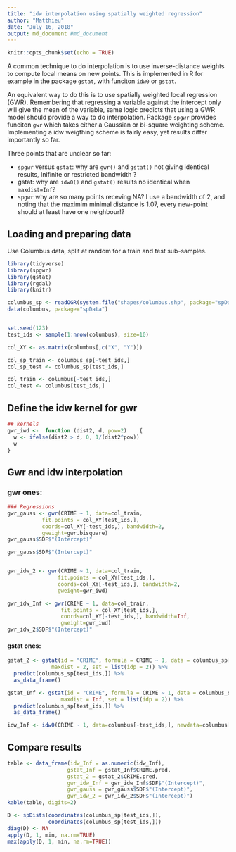 ```yaml
---
title: "idw interpolation using spatially weighted regression"
author: "Matthieu"
date: "July 16, 2018"
output: md_document #md_document
---
```


```r
knitr::opts_chunk$set(echo = TRUE)
```

A common technique to do interpolation is to use inverse-distance weights to compute local means on new points. This is implemented in R for example in the package `gstat`, with funciton `idw0` or `gstat`. 

An equivalent way to do this is to use spatially weighted local regression (GWR). Remembering that regressing a variable against the intercept only will give the mean of the variable, same logic predicts that using a GWR model should provide a way to do interpolation. Package `spgwr` provides funciton `gwr` which takes either a Gaussian or bi-square weighting scheme. Implementing a idw weigthing scheme is fairly easy, yet results differ importantly so far. 

Three points that are unclear so far:

* `spgwr` versus `gstat`: why are `gwr()` and `gstat()` not giving identical results, Inifinite or restricted bandwidth ?
* gstat: why are `idw0()` and `gstat()` results no identical when `maxdist=Inf`?
* `spgwr` why are so many points receving NA? I use a bandwidth of 2, and noting that the maximim minimal distance is 1.07, every new-point should at least have one neighbour!?
 
## Loading and preparing data

Use Columbus data, split at random for a train and test sub-samples. 

```r
library(tidyverse)
library(spgwr)
library(gstat)
library(rgdal)
library(knitr)

columbus_sp <- readOGR(system.file("shapes/columbus.shp", package="spData")[1])
data(columbus, package="spData")


set.seed(123)
test_ids <- sample(1:nrow(columbus), size=10)

col_XY <- as.matrix(columbus[,c("X", "Y")])

col_sp_train <- columbus_sp[-test_ids,]
col_sp_test <- columbus_sp[test_ids,]

col_train <- columbus[-test_ids,]
col_test <- columbus[test_ids,]
```

## Define the idw kernel for gwr

```r
## kernels
gwr_iwd <-  function (dist2, d, pow=2)    {
  w <- ifelse(dist2 > d, 0, 1/(dist2^pow))
  w
}
```


## Gwr and idw interpolation

### gwr ones: 

```r
### Regressions
gwr_gauss <- gwr(CRIME ~ 1, data=col_train,
           fit.points = col_XY[test_ids,],
           coords=col_XY[-test_ids,], bandwidth=2,
           gweight=gwr.bisquare)
gwr_gauss$SDF$"(Intercept)"

gwr_gauss$SDF$"(Intercept)"


gwr_idw_2 <- gwr(CRIME ~ 1, data=col_train,
                fit.points = col_XY[test_ids,],
                coords=col_XY[-test_ids,], bandwidth=2,
                gweight=gwr_iwd)

gwr_idw_Inf <- gwr(CRIME ~ 1, data=col_train,
                 fit.points = col_XY[test_ids,],
                 coords=col_XY[-test_ids,], bandwidth=Inf,
                 gweight=gwr_iwd)
gwr_idw_2$SDF$"(Intercept)"
```

#### gstat ones:

```r
gstat_2 <- gstat(id = "CRIME", formula = CRIME ~ 1, data = columbus_sp[-test_ids,], 
              maxdist = 2, set = list(idp = 2)) %>%
  predict(columbus_sp[test_ids,]) %>%
  as_data_frame()

gstat_Inf <- gstat(id = "CRIME", formula = CRIME ~ 1, data = columbus_sp[-test_ids,], 
                 maxdist = Inf, set = list(idp = 2)) %>%
  predict(columbus_sp[test_ids,]) %>%
  as_data_frame()

idw_Inf <- idw0(CRIME ~ 1, data=columbus[-test_ids,], newdata=columbus[test_ids,]) # ,y=columbus[-test_ids,"CRIME"]
```

## Compare results

```r
table <- data_frame(idw_Inf = as.numeric(idw_Inf),
                   gstat_Inf = gstat_Inf$CRIME.pred,
                   gstat_2 = gstat_2$CRIME.pred,
                   gwr_idw_Inf = gwr_idw_Inf$SDF$"(Intercept)",
                   gwr_gauss = gwr_gauss$SDF$"(Intercept)",
                   gwr_idw_2 = gwr_idw_2$SDF$"(Intercept)")
kable(table, digits=2)
```

```r
D <- spDists(coordinates(columbus_sp[test_ids,]),
             coordinates(columbus_sp[test_ids,]))
diag(D) <- NA
apply(D, 1, min, na.rm=TRUE)
max(apply(D, 1, min, na.rm=TRUE))
```
